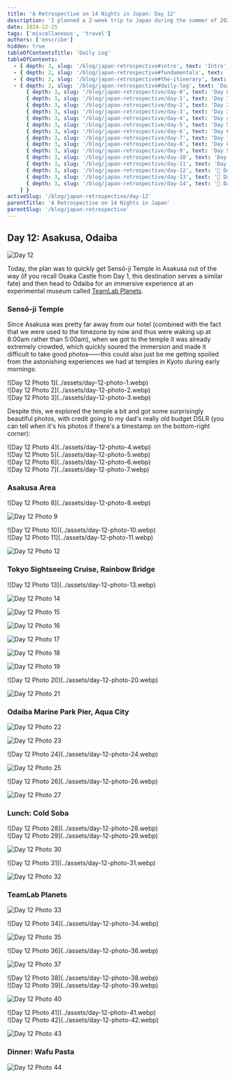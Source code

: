 ```yaml
---
title: 'A Retrospective on 14 Nights in Japan: Day 12'
description: 'I planned a 2-week trip to Japan during the summer of 2023 for my family. Here are some of the highlights, blunders, experiences gathered throughout the process.'
date: 2024-12-25
tags: ['miscellaneous', 'travel']
authors: ['enscribe']
hidden: true
tableOfContentsTitle: 'Daily Log'
tableOfContents:
  - { depth: 3, slug: '/blog/japan-retrospective#intro', text: 'Intro', subheadings: [] }
  - { depth: 2, slug: '/blog/japan-retrospective#fundamentals', text: 'Fundamentals', subheadings: [] }
  - { depth: 2, slug: '/blog/japan-retrospective#the-itinerary', text: 'The Itinerary', subheadings: [] }
  - { depth: 2, slug: '/blog/japan-retrospective#daily-log', text: 'Daily Log', subheadings: [
      { depth: 3, slug: '/blog/japan-retrospective/day-0', text: 'Day 0: Kansai Airport', subheadings: [] },
      { depth: 3, slug: '/blog/japan-retrospective/day-1', text: 'Day 1: Osaka Day Trip', subheadings: [] },
      { depth: 3, slug: '/blog/japan-retrospective/day-2', text: 'Day 2: Nara Day Trip', subheadings: [] },
      { depth: 3, slug: '/blog/japan-retrospective/day-3', text: 'Day 3: East Kyoto', subheadings: [] },
      { depth: 3, slug: '/blog/japan-retrospective/day-4', text: 'Day 4: West/Central Kyoto', subheadings: [] },
      { depth: 3, slug: '/blog/japan-retrospective/day-5', text: 'Day 5: Fushimi-Inari Taisha', subheadings: [] },
      { depth: 3, slug: '/blog/japan-retrospective/day-6', text: 'Day 6: Hakone-Yumoto', subheadings: [] },
      { depth: 3, slug: '/blog/japan-retrospective/day-7', text: 'Day 7: Hakone Round Course', subheadings: [] },
      { depth: 3, slug: '/blog/japan-retrospective/day-8', text: 'Day 8: Shinjuku, Kabukichō', subheadings: [] },
      { depth: 3, slug: '/blog/japan-retrospective/day-9', text: 'Day 9: Yokohama, Shibuya', subheadings: [] },
      { depth: 3, slug: '/blog/japan-retrospective/day-10', text: 'Day 10: Rest Day', subheadings: [] },
      { depth: 3, slug: '/blog/japan-retrospective/day-11', text: 'Day 11: Akihabara', subheadings: [] },
      { depth: 3, slug: '/blog/japan-retrospective/day-12', text: '🚧 Day 12: Asakusa, Odaiba', subheadings: [] },
      { depth: 3, slug: '/blog/japan-retrospective/day-13', text: '🚧 Day 13: Kamakura Day Trip', subheadings: [] },
      { depth: 3, slug: '/blog/japan-retrospective/day-14', text: '🚧 Day 14: Haneda Airport', subheadings: [] },
    ] }
activeSlug: '/blog/japan-retrospective/day-12'
parentTitle: 'A Retrospective on 14 Nights in Japan'
parentSlug: '/blog/japan-retrospective'
---
```


## Day 12: Asakusa, Odaiba

![Day 12](../assets/day-12.webp)

Today, the plan was to quickly get Sensō-ji Temple in Asakusa out of the way (if you recall Osaka Castle from Day 1, this destination serves a similar fate) and then head to Odaiba for an immersive experience at an experimental museum called [TeamLab Planets](https://www.teamlab.art/e/planets/).

### Sensō-ji Temple

Since Asakusa was pretty far away from our hotel (combined with the fact that we were used to the timezone by now and thus were waking up at 8:00am rather than 5:00am), when we got to the temple it was already extremely crowded, which quickly soured the immersion and made it difficult to take good photos——this could also just be me getting spoiled from the astonishing experiences we had at temples in Kyoto during early mornings:

<div class="grid grid-cols-2 gap-2">
  <div class="col-span-2 [&>*]:mb-0 [&>*>*]:my-0.5">
    ![Day 12 Photo 1](../assets/day-12-photo-1.webp)
  </div>
  <div class="[&>*]:mt-0 [&>*>*]:my-0">
    ![Day 12 Photo 2](../assets/day-12-photo-2.webp)
  </div>
  <div class="[&>*]:mt-0 [&>*>*]:my-0">
    ![Day 12 Photo 3](../assets/day-12-photo-3.webp)
  </div>
</div>

Despite this, we explored the temple a bit and got some surprisingly beautiful photos, with credit going to my dad's really old budget DSLR (you can tell when it's his photos if there's a timestamp on the bottom-right corner):

<div class="grid grid-cols-2 gap-2">
  <div class="col-span-2 [&>*]:mb-0 [&>*>*]:my-0.5">
    ![Day 12 Photo 4](../assets/day-12-photo-4.webp)
  </div>
  <div class="[&>*]:my-0 [&>*>*]:my-0">
    ![Day 12 Photo 5](../assets/day-12-photo-5.webp)
  </div>
  <div class="[&>*]:my-0 [&>*>*]:my-0">
    ![Day 12 Photo 6](../assets/day-12-photo-6.webp)
  </div>
  <div class="col-span-2 [&>*]:mt-0 [&>*>*]:mt-0">
    ![Day 12 Photo 7](../assets/day-12-photo-7.webp)
  </div>
</div>

### Asakusa Area

<div class="flex gap-2 [&>*>*]:my-0">
![Day 12 Photo 8](../assets/day-12-photo-8.webp)

![Day 12 Photo 9](../assets/day-12-photo-9.webp)
</div>

<div class="mx-auto w-1/2">
![Day 12 Photo 10](../assets/day-12-photo-10.webp)
</div>

<div class="flex gap-2 [&>*>*]:my-0">
![Day 12 Photo 11](../assets/day-12-photo-11.webp)

![Day 12 Photo 12](../assets/day-12-photo-12.webp)
</div>

### Tokyo Sightseeing Cruise, Rainbow Bridge

<div class="flex gap-2 [&>*>*]:my-0">
![Day 12 Photo 13](../assets/day-12-photo-13.webp)

![Day 12 Photo 14](../assets/day-12-photo-14.webp)
</div>

![Day 12 Photo 15](../assets/day-12-photo-15.webp)

![Day 12 Photo 16](../assets/day-12-photo-16.webp)

![Day 12 Photo 17](../assets/day-12-photo-17.webp)

![Day 12 Photo 18](../assets/day-12-photo-18.webp)

![Day 12 Photo 19](../assets/day-12-photo-19.webp)

<div class="flex gap-2 [&>*>*]:my-0">
![Day 12 Photo 20](../assets/day-12-photo-20.webp)

![Day 12 Photo 21](../assets/day-12-photo-21.webp)
</div>

### Odaiba Marine Park Pier, Aqua City

![Day 12 Photo 22](../assets/day-12-photo-22.webp)

![Day 12 Photo 23](../assets/day-12-photo-23.webp)

<div class="flex gap-2 [&>*>*]:my-0">
![Day 12 Photo 24](../assets/day-12-photo-24.webp)

![Day 12 Photo 25](../assets/day-12-photo-25.webp)
</div>

<div class="flex gap-2 [&>*>*]:my-0">
![Day 12 Photo 26](../assets/day-12-photo-26.webp)

![Day 12 Photo 27](../assets/day-12-photo-27.webp)
</div>

### Lunch: Cold Soba

<div class="mx-auto w-1/2">
![Day 12 Photo 28](../assets/day-12-photo-28.webp)
</div>

<div class="flex gap-2 [&>*>*]:my-0">
![Day 12 Photo 29](../assets/day-12-photo-29.webp)

![Day 12 Photo 30](../assets/day-12-photo-30.webp)
</div>

<div class="flex gap-2 [&>*>*]:my-0">
![Day 12 Photo 31](../assets/day-12-photo-31.webp)

![Day 12 Photo 32](../assets/day-12-photo-32.webp)
</div>

### TeamLab Planets

![Day 12 Photo 33](../assets/day-12-photo-33.webp)

<div class="flex gap-2 [&>*>*]:my-0">
![Day 12 Photo 34](../assets/day-12-photo-34.webp)

![Day 12 Photo 35](../assets/day-12-photo-35.webp)
</div>

<div class="flex gap-2 [&>*>*]:my-0">
![Day 12 Photo 36](../assets/day-12-photo-36.webp)

![Day 12 Photo 37](../assets/day-12-photo-37.webp)
</div>

<div class="mx-auto w-1/2">
![Day 12 Photo 38](../assets/day-12-photo-38.webp)
</div>

<div class="flex gap-2 [&>*>*]:my-0">
![Day 12 Photo 39](../assets/day-12-photo-39.webp)

![Day 12 Photo 40](../assets/day-12-photo-40.webp)
</div>

<div class="mx-auto w-1/2">
![Day 12 Photo 41](../assets/day-12-photo-41.webp)
</div>

<div class="flex gap-2 [&>*>*]:my-0">
![Day 12 Photo 42](../assets/day-12-photo-42.webp)

![Day 12 Photo 43](../assets/day-12-photo-43.webp)
</div>

### Dinner: Wafu Pasta

![Day 12 Photo 44](../assets/day-12-photo-44.webp)
